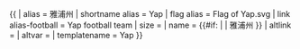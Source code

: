 {{ {{{1<noinclude>|country showdata</noinclude>}}}
| alias = 雅浦州
| shortname alias = Yap
| flag alias = Flag of Yap.svg
| link alias-football = Yap football team
| size = {{{size|}}}
| name = {{#if: {{{name|}}} | {{{name|}}} | 雅浦州 }}
| altlink = {{{altlink|}}}
| altvar = {{{altvar|}}}
<noinclude>	
| templatename = Yap
</noinclude>
}}<noinclude>
</noinclude>